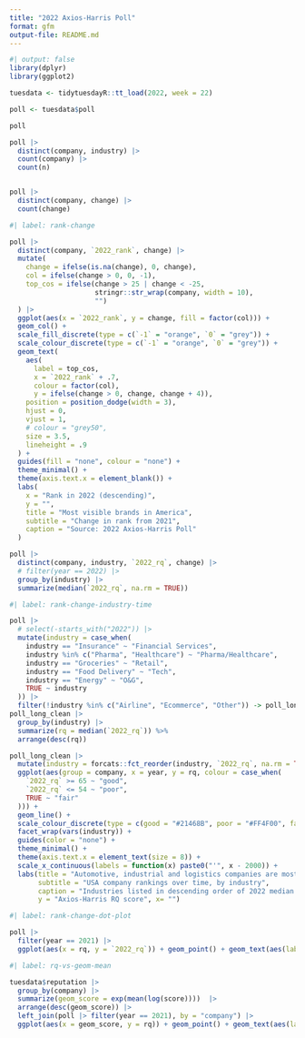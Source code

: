 ```yaml
---
title: "2022 Axios-Harris Poll"
format: gfm
output-file: README.md
---
```


```r
#| output: false 
library(dplyr)
library(ggplot2)

tuesdata <- tidytuesdayR::tt_load(2022, week = 22)

poll <- tuesdata$poll
```

```r
poll 

poll |> 
  distinct(company, industry) |> 
  count(company) |> 
  count(n)


poll |> 
  distinct(company, change) |> 
  count(change)
```

```r
#| label: rank-change

poll |> 
  distinct(company, `2022_rank`, change) |> 
  mutate(
    change = ifelse(is.na(change), 0, change),
    col = ifelse(change > 0, 0, -1), 
    top_cos = ifelse(change > 25 | change < -25,
                     stringr::str_wrap(company, width = 10),
                     "")
  ) |> 
  ggplot(aes(x = `2022_rank`, y = change, fill = factor(col))) + 
  geom_col() + 
  scale_fill_discrete(type = c(`-1` = "orange", `0` = "grey")) + 
  scale_colour_discrete(type = c(`-1` = "orange", `0` = "grey")) + 
  geom_text(
    aes(
      label = top_cos,
      x = `2022_rank` + .7,
      colour = factor(col),
      y = ifelse(change > 0, change, change + 4)),
    position = position_dodge(width = 3),
    hjust = 0, 
    vjust = 1, 
    # colour = "grey50", 
    size = 3.5, 
    lineheight = .9
  ) +
  guides(fill = "none", colour = "none") + 
  theme_minimal() + 
  theme(axis.text.x = element_blank()) + 
  labs(
    x = "Rank in 2022 (descending)", 
    y = "",
    title = "Most visible brands in America",
    subtitle = "Change in rank from 2021", 
    caption = "Source: 2022 Axios-Harris Poll"
  )
```

```r
poll |> 
  distinct(company, industry, `2022_rq`, change) |> 
  # filter(year == 2022) |> 
  group_by(industry) |> 
  summarize(median(`2022_rq`, na.rm = TRUE))
```

```r
#| label: rank-change-industry-time

poll |> 
  # select(-starts_with("2022")) |> 
  mutate(industry = case_when(
    industry == "Insurance" ~ "Financial Services",
    industry %in% c("Pharma", "Healthcare") ~ "Pharma/Healthcare",
    industry == "Groceries" ~ "Retail",
    industry == "Food Delivery" ~ "Tech",
    industry == "Energy" ~ "O&G",
    TRUE ~ industry
  )) |> 
  filter(!industry %in% c("Airline", "Ecommerce", "Other")) -> poll_long_clean
poll_long_clean |> 
  group_by(industry) |> 
  summarize(rq = median(`2022_rq`)) %>% 
  arrange(desc(rq))

poll_long_clean |> 
  mutate(industry = forcats::fct_reorder(industry, `2022_rq`, na.rm = TRUE, .desc = TRUE)) |> 
  ggplot(aes(group = company, x = year, y = rq, colour = case_when(
    `2022_rq` >= 65 ~ "good", 
    `2022_rq` <= 54 ~ "poor", 
    TRUE ~ "fair"
  ))) + 
  geom_line() + 
  scale_colour_discrete(type = c(good = "#21468B", poor = "#FF4F00", fair = "grey")) +
  facet_wrap(vars(industry)) + 
  guides(color = "none") + 
  theme_minimal() + 
  theme(axis.text.x = element_text(size = 8)) + 
  scale_x_continuous(labels = function(x) paste0("'", x - 2000)) + 
  labs(title = "Automotive, industrial and logistics companies are most highly regarded",
       subtitle = "USA company rankings over time, by industry",
       caption = "Industries listed in descending order of 2022 median RQ score.", 
       y = "Axios-Harris RQ score", x= "")

```

```r
#| label: rank-change-dot-plot

poll |> 
  filter(year == 2021) |> 
  ggplot(aes(x = rq, y = `2022_rq`)) + geom_point() + geom_text(aes(label = company))

```

```r
#| label: rq-vs-geom-mean

tuesdata$reputation |> 
  group_by(company) |> 
  summarize(geom_score = exp(mean(log(score))))  |> 
  arrange(desc(geom_score)) |>  
  left_join(poll |> filter(year == 2021), by = "company") |>
  ggplot(aes(x = geom_score, y = rq)) + geom_point() + geom_text(aes(label = company))

```
